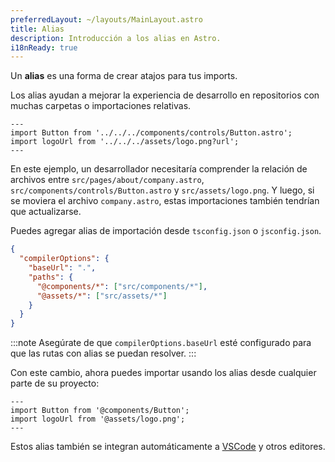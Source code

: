 ```yaml
---
preferredLayout: ~/layouts/MainLayout.astro
title: Alias
description: Introducción a los alias en Astro.
i18nReady: true
---
```


Un **alias** es una forma de crear atajos para tus imports.

Los alias ayudan a mejorar la experiencia de desarrollo en repositorios con muchas carpetas o importaciones relativas.

```astro title="src/pages/about/company.astro" del="../../components" del="../../assets"
---
import Button from '../../../components/controls/Button.astro';
import logoUrl from '../../../assets/logo.png?url';
---
```

En este ejemplo, un desarrollador necesitaría comprender la relación de archivos entre `src/pages/about/company.astro`, `src/components/controls/Button.astro` y `src/assets/logo.png`. Y luego, si se moviera el archivo `company.astro`, estas importaciones también tendrían que actualizarse.

Puedes agregar alias de importación desde `tsconfig.json` o `jsconfig.json`.

```json title="tsconfig.json" ins={5-6}
{
  "compilerOptions": {
    "baseUrl": ".",
    "paths": {
      "@components/*": ["src/components/*"],
      "@assets/*": ["src/assets/*"]
    }
  }
}
```

:::note
Asegúrate de que `compilerOptions.baseUrl` esté configurado para que las rutas con alias se puedan resolver.
:::

Con este cambio, ahora puedes importar usando los alias desde cualquier parte de su proyecto:

```astro title="src/pages/about/company.astro" ins="@components" ins="@assets"
---
import Button from '@components/Button';
import logoUrl from '@assets/logo.png';
---
```

Estos alias también se integran automáticamente a [VSCode](https://code.visualstudio.com/docs/languages/jsconfig) y otros editores.
